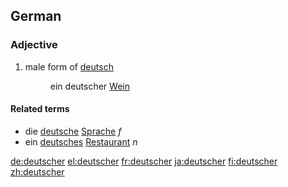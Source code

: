 {{also|Deutscher}}
==German==

===Adjective===
{{infl|de|adjective form|g=m}}

# male form of [[deutsch]]
#: ein deutscher [[Wein]]

====Related terms====
* die [[deutsche]] [[Sprache]] ''f''
* ein [[deutsches]] [[Restaurant]] ''n''

[[de:deutscher]]
[[el:deutscher]]
[[fr:deutscher]]
[[ja:deutscher]]
[[fi:deutscher]]
[[zh:deutscher]]